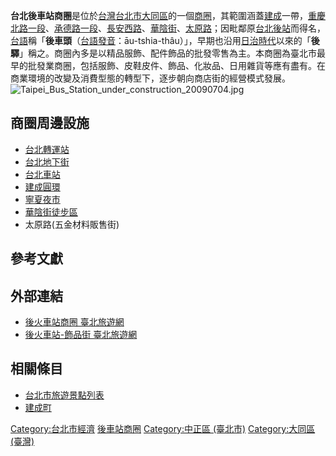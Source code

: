 '''台北後車站商圈'''是位於[[台灣|台灣]][[台北市|台北市]][[大同區_(臺灣)|大同區]]的一個[[商圈|商圈]]，其範圍涵蓋[[建成町|建成]]一帶，[[重慶北路_(台北市)|重慶北路一段]]、[[承德路|承德路一段]]、[[長安西路|長安西路]]、[[華陰街|華陰街]]、[[太原路|太原路]]；因毗鄰原[[台北車站|台北後站]]而得名，[[台語|台語]]稱「'''後車頭'''（[[臺灣閩南語羅馬字拼音方案|台語發音]]：āu-tshia-thâu）」，早期也沿用[[台灣日治時期|日治時代]]以來的「'''後驛'''」稱之。商圈內多是以精品服飾、配件飾品的批發零售為主。本商圈為臺北市最早的批發業商圈，包括服飾、皮鞋皮件、飾品、化妝品、日用雜貨等應有盡有。在商業環境的改變及消費型態的轉型下，逐步朝向商店街的經營模式發展。
[[File:Taipei_Bus_Station_under_construction_20090704.jpg|thumb]]

==商圈周邊設施==
*[[台北轉運站|台北轉運站]]
*[[台北地下街|台北地下街]]
*[[台北車站|台北車站]]
*[[建成圓環|建成圓環]]
*[[寧夏夜市|寧夏夜市]]
*[[華陰街徒步區|華陰街徒步區]]
*太原路(五金材料販售街)

==參考文獻==

==外部連結==
*[https://web.archive.org/web/20190423003059/https://www.travel.taipei/zh-tw/attraction/details/1583 後火車站商圈  臺北旅遊網]
*[https://web.archive.org/web/20190422202842/https://www.travel.taipei/zh-tw/attraction/details/1543 後火車站-飾品街  臺北旅遊網]

==相關條目==
*[[台北市旅遊景點列表|台北市旅遊景點列表]]
*[[建成町|建成町]]

{{台北市商圈}}
{{景點小作品}}

[[Category:台北市經濟|Category:台北市經濟]]
[[Category:台北市旅遊景點|後車站商圈]]
[[Category:中正區_(臺北市)|Category:中正區 (臺北市)]]
[[Category:大同區_(臺灣)|Category:大同區 (臺灣)]]